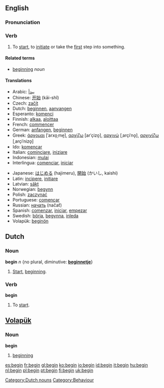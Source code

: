 ==English==

{{rank|circumstances|sitting|Christ|788|begin|wait|laughed|opportunity}}

===Pronunciation===
{{IPA|/bI'gIn/}}

===Verb===
{{irregverb|begin|[[begins]]|[[began]]|[[begun]]|[[beginning]]}}
#To [[start]], to [[initiate]] or take the [[first]] step into something.

====Related terms====
*[[beginning]] ''noun''

====Translations====
{{top}}
*Arabic: [[يبدأ]]
*Chinese: [[开始]] (kāi-shǐ)
*Czech: [[začít]]
*Dutch: [[beginnen]], [[aanvangen]]
*Esperanto: [[komenci]]
*Finnish: [[alkaa]], [[aloittaa]]
*French: [[commencer]]
*German: [[anfangen]], [[beginnen]]
*Greek: [[άρχομαι]] [ˈarxo̞ˌme̞], [[αρχίζω]] [arˈçizo̞], [[αρχινώ]] [ˌarçiˈno̞], [[αρχινίζω]] [ˌarçiˈnizo̞]
*Ido: [[komencar]]
*Italian: [[cominciare]], [[iniziare]]
*Indonesian: [[mulai]]
*Interlingua: [[comenciar]], [[iniciar]]
{{mid}}
*Japanese: [[はじめる]] (hajimeru), [[開始]] (かいし, kaishi)
*Latin: [[incipere]], [[initiare]]
*Latvian: [[sākt]]
*Norwegian: [[begynn]]
*Polish: [[zaczynać]]
*Portuguese: [[començar]]
*Russian: [[начать]] (načať)
*Spanish: [[comenzar]], [[iniciar]], [[empezar]]
*Swedish: [[börja]], [[begynna]], [[inleda]]
*Volapük: [[beginön]]
{{bottom}}

==Dutch==
===Noun===
'''begin''' ''n'' {no plural, diminutive: '''[[beginnetje]]'''}
#[[start|Start]], [[beginning]].

===Verb===
'''begin'''
#To [[start]].

[[Category:Dutch nouns]]

==[[Volapük]]==
===Noun===
'''begin'''
# [[beginning]]

[[Category:Behaviour]]

[[es:begin]]
[[fr:begin]]
[[gl:begin]]
[[ko:begin]]
[[io:begin]]
[[id:begin]]
[[it:begin]]
[[hu:begin]]
[[nl:begin]]
[[pl:begin]]
[[pt:begin]]
[[fi:begin]]
[[uk:begin]]